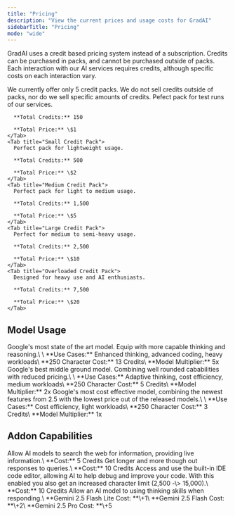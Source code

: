 ```yaml
---
title: "Pricing"
description: "View the current prices and usage costs for GradAI"
sidebarTitle: "Pricing"
mode: "wide"
---
```


GradAI uses a credit based pricing system instead of a subscription. Credits can be purchased in packs, and cannot be purchased outside of packs. Each interaction with our AI services requires credits, although specific costs on each interaction vary.

<Card title="Credit Packs" icon="dollar-sign">
  We currently offer only 5 credit packs. We do not sell credits outside of packs, nor do we sell specific amounts of credits.

  <Tabs>
    <Tab title="Trial Credit Pack">
      Pefect pack for test runs of our services.

      **Total Credits:** 150

      **Total Price:** \$1
    </Tab>
    <Tab title="Small Credit Pack">
      Perfect pack for lightweight usage.

      **Total Credits:** 500

      **Total Price:** \$2
    </Tab>
    <Tab title="Medium Credit Pack">
      Perfect pack for light to medium usage.

      **Total Credits:** 1,500

      **Total Price:** \$5
    </Tab>
    <Tab title="Large Credit Pack">
      Perfect for medium to semi-heavy usage.

      **Total Credits:** 2,500

      **Total Price:** \$10
    </Tab>
    <Tab title="Overloaded Credit Pack">
      Designed for heavy use and AI enthusiasts.

      **Total Credits:** 7,500

      **Total Price:** \$20
    </Tab>
  </Tabs>
</Card>

## Model Usage

<AccordionGroup>
  <Accordion title="Gemini 2.5 Pro" description="Google's latest AI model, designed for pro users" icon="sparkles">
    Google's most state of the art model. Equip with more capable thinking and reasoning.\
    \
    **Use Cases:** Enhanced thinking, advanced coding, heavy workloads\
    **250 Character Cost:** 13 Credits\
    **Model Multiplier:** 5x
  </Accordion>
  <Accordion title="Gemini 2.5 Flash" description="Google's latest AI model, designed for fast and cheaper responses" icon="sparkles">
    Google's best middle ground model. Combining well rounded cababilities with reduced pricing.\
    \
    **Use Cases:** Adaptive thinking, cost efficiency, medium workloads\
    **250 Character Cost:** 5 Credits\
    **Model Multiplier:** 2x
  </Accordion>
  <Accordion title="Gemini 2.5 Flash Lite" description="Google's latest AI model, design to be even faster and more cost efficient" icon="sparkles">
    Google's most cost effective model, combining the newest features from 2.5 with the lowest price out of the released models.\
    \
    **Use Cases:** Cost efficiency, light workloads\
    **250 Character Cost:** 3 Credits\
    **Model Multiplier:** 1x
  </Accordion>
</AccordionGroup>

## Addon Capabilities

<AccordionGroup>
  <Accordion title="Web Search" icon="globe">
    Allow AI models to search the web for information, providing live information.\
    **Cost:** 5 Credits
  </Accordion>
  <Accordion title="Deep Research" icon="book">
    Get longer and more though out responses to queries.\
    **Cost:** 10 Credits
  </Accordion>
  <Accordion title="IDE" icon="code">
    Access and use the built-in IDE code editor, allowing AI to help debug and improve your code. With this enabled you also get an increased character limit (2,500 -\> 15,000).\
    **Cost:** 10 Credits
  </Accordion>
  <Accordion title="Thinking" icon="brain">
    Allow an AI model to using thinking skills when responding.\
    **Gemini 2.5 Flash Lite Cost: **\+1\
    **Gemini 2.5 Flash Cost: **\+2\
    **Gemini 2.5 Pro Cost: **\+5
  </Accordion>
</AccordionGroup>